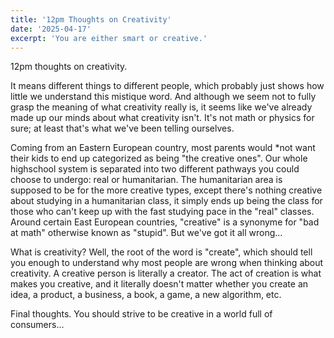 ```yaml
---
title: '12pm Thoughts on Creativity'
date: '2025-04-17'
excerpt: 'You are either smart or creative.'
---
```


12pm thoughts on creativity.

It means different things to different people, which probably just shows how little we understand this mistique word. And although we seem not to fully grasp the meaning of what creativity really is, it seems like we've already made up our minds about what creativity isn't. It's not math or physics for sure; at least that's what we've been telling ourselves.

Coming from an Eastern European country, most parents would *not want their kids to end up categorized as being "the creative ones". Our whole highschool system is separated into two different pathways you could choose to undergo: real or humanitarian. The humanitarian area is supposed to be for the more creative types, except there's nothing creative about studying in a humanitarian class, it simply ends up being the class for those who can't keep up with the fast studying pace in the "real" classes.
Around certain East European countries, "creative" is a synonyme for "bad at math" otherwise known as "stupid". But we've got it all wrong...

What is creativity?
Well, the root of the word is "create", which should tell you enough to understand why most people are wrong when thinking about creativity. A creative person is literally a creator. The act of creation is what makes you creative, and it literally doesn't matter whether you create an idea, a product, a business, a book, a game, a new algorithm, etc.

Final thoughts.
You should strive to be creative in a world full of consumers...